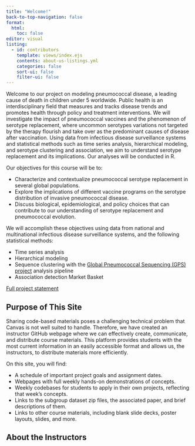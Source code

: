 ```yaml
---
title: "Welcome!"
back-to-top-navigation: false
format:
  html:
    toc: false
editor: visual
listing:
  - id: contributors
    template: views/index.ejs
    contents: about-us-listings.yml
    categories: false
    sort-ui: false
    filter-ui: false
---
```


Welcome to our project on modeling pneumococcal disease, a leading cause of death in children under 5 worldwide. Public health is an interdisciplinary field that measures and tracks disease trends and promotes health through policy and treatment interventions. We will investigate the impact of pneumococcal vaccines and the phenomenon of serotype replacement, where uncommon serotypes variations not targeted by the therapy flourish and take over as the predominant causes of disease after vaccination. Using data from infectious disease surveillance systems and statistical methods such as time series analysis, hierarchical modeling, and serotype clustering and association, we aim to understand serotype replacement and its implications. Our analyses will be conducted in R.

Our objectives for this course will be to:

-   Characterize and contextualize pneumococcal serotype replacement in several global populations.
-   Explore the implications of different vaccine programs on the serotype distribution of invasive pneumococcal disease.
-   Discuss biological, epidemiological, and policy choices that can contribute to our understanding of serotype replacement and pneumococcal evolution.

We will accomplish these objectives using data from national and multinational infectious disease surveillance systems, and the following statistical methods:

-   Time series analysis
-   Hierarchical modeling
-   Sequence clustering with the [Global Pneumococcal Sequencing (GPS) project](https://www.pneumogen.net/gps/#/) analysis pipeline
-   Association detection Market Basket

[Full project statement](Project%20Statement.pdf)

## Purpose of This Site

Sharing code-based materials poses a challenging technical problem that Canvas is not well suited to handle. Therefore, we have created an instructor GitHub webpage where we can effectively create, communicate, and distribute course materials. This platform provides students with the most current information in an easily accessible format and allows us, the instructors, to distribute materials more efficiently.

On this site, you will find:

-   A schedule of important project goals and assignment dates.
-   Webpages with full weekly hands-on demonstrations of concepts.
-   Weekly codebases for students to apply in their own projects, reflecting that week's concepts.
-   Links to the subgroup dataset zip files, the associated paper, and brief descriptions of them.
-   Links to other course materials, including blank slide decks, poster layouts, slides, and more.

::: column-screen
```{=html}
<div class="subheader">
    <h2 style="padding-bottom: 0px">About the Instructors</h2>
</div>
```
:::

::: {#contributors .column-screen-inset}
:::
